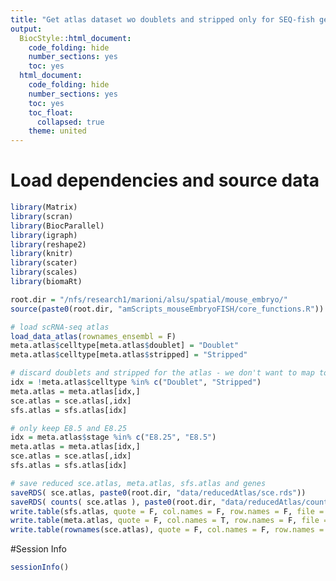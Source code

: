 ```yaml
---
title: "Get atlas dataset wo doublets and stripped only for SEQ-fish genes"
output:
  BiocStyle::html_document:
    code_folding: hide
    number_sections: yes
    toc: yes  
  html_document:
    code_folding: hide
    number_sections: yes
    toc: yes
    toc_float:
      collapsed: true
    theme: united
---
```


# Load dependencies and source data

```r

library(Matrix)
library(scran)
library(BiocParallel)
library(igraph)
library(reshape2)
library(knitr)
library(scater)
library(scales)
library(biomaRt)

root.dir = "/nfs/research1/marioni/alsu/spatial/mouse_embryo/"
source(paste0(root.dir, "amScripts_mouseEmbryoFISH/core_functions.R"))

# load scRNA-seq atlas
load_data_atlas(rownames_ensembl = F)
meta.atlas$celltype[meta.atlas$doublet] = "Doublet"
meta.atlas$celltype[meta.atlas$stripped] = "Stripped"

# discard doublets and stripped for the atlas - we don't want to map to them
idx = !meta.atlas$celltype %in% c("Doublet", "Stripped")
meta.atlas = meta.atlas[idx,]
sce.atlas = sce.atlas[,idx]
sfs.atlas = sfs.atlas[idx]

# only keep E8.5 and E8.25
idx = meta.atlas$stage %in% c("E8.25", "E8.5")
meta.atlas = meta.atlas[idx,]
sce.atlas = sce.atlas[,idx]
sfs.atlas = sfs.atlas[idx]

# save reduced sce.atlas, meta.atlas, sfs.atlas and genes
saveRDS( sce.atlas, paste0(root.dir, "data/reducedAtlas/sce.rds"))
saveRDS( counts( sce.atlas ), paste0(root.dir, "data/reducedAtlas/counts.rds"))
write.table(sfs.atlas, quote = F, col.names = F, row.names = F, file = paste0(root.dir, "data/reducedAtlas/sizeFactors.tab") )
write.table(meta.atlas, quote = F, col.names = T, row.names = F, file = paste0(root.dir, "data/reducedAtlas/meta.tab") )
write.table(rownames(sce.atlas), quote = F, col.names = F, row.names = F, file = paste0(root.dir, "data/reducedAtlas/genes.tab") )

```

#Session Info
```r
sessionInfo()
```
